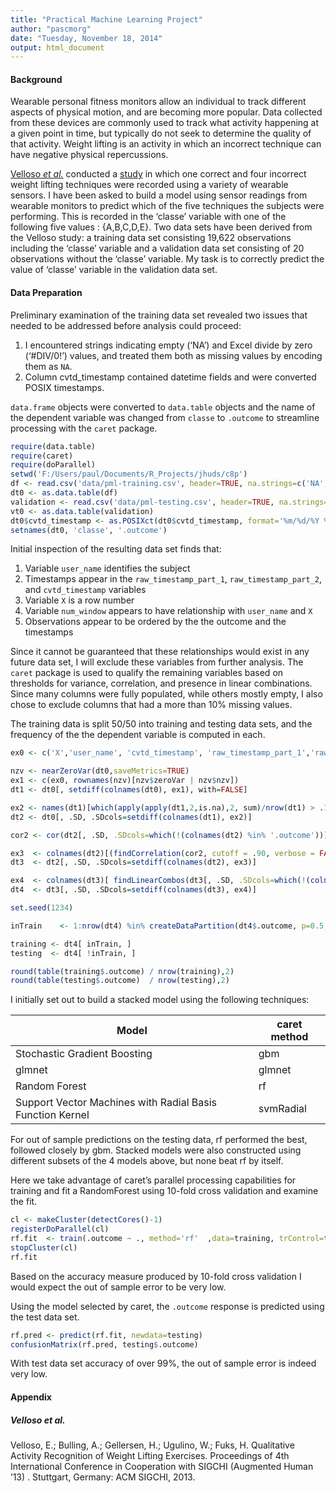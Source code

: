 ```yaml
---
title: "Practical Machine Learning Project"
author: "pascmorg"
date: "Tuesday, November 18, 2014"
output: html_document
---
```


#### Background

Wearable personal fitness monitors allow an individual to track different aspects of physical motion, and are becoming more popular.  Data collected from these devices are commonly used to track what activity happening at a given point in time, but typically do not seek to determine the quality of that activity.  Weight lifting is an activity in which an incorrect technique can have negative physical repercussions. 

[Velloso *et al.*][] conducted a [study](http://groupware.les.inf.puc-rio.br/har#weight_lifting_exercises#ixzz3JGuzH3B9) in which one correct and four incorrect weight lifting techniques were recorded using a variety of wearable sensors.  I have been asked to build a model using sensor readings from wearable monitors to predict which of the five techniques the subjects were performing.  This is recorded in the 'classe' variable with one of the following five values : {A,B,C,D,E}.  Two data sets have been derived from the Velloso study: a training data set consisting 19,622 observations including the 'classe' variable and a validation data set consisting of 20 observations without the 'classe' variable. My task is to correctly predict the value of 'classe' variable in the validation data set. 

#### Data Preparation

Preliminary examination of the training data set revealed two issues that needed to be addressed before analysis could proceed:

1. I encountered strings indicating empty ('NA') and Excel divide by zero ('#DIV/0!') values, and treated them both as missing values by encoding them as `NA`.
2. Column cvtd_timestamp contained datetime fields and were converted POSIX timestamps.

`data.frame` objects were converted to `data.table` objects and the name of the dependent variable was changed from `classe` to `.outcome` to streamline processing with the `caret` package.


``` r
require(data.table)
require(caret)
require(doParallel)
setwd('F:/Users/paul/Documents/R_Projects/jhuds/c8p')
df <- read.csv('data/pml-training.csv', header=TRUE, na.strings=c('NA','#DIV/0!'))
dt0 <- as.data.table(df)
validation <- read.csv('data/pml-testing.csv', header=TRUE, na.strings=c('NA','#DIV/0!'))
vt0 <- as.data.table(validation)
dt0$cvtd_timestamp <- as.POSIXct(dt0$cvtd_timestamp, format='%m/%d/%Y %H:%M')
setnames(dt0, 'classe', '.outcome')
```

Initial inspection of the resulting data set finds that:

1. Variable `user_name` identifies the subject
2. Timestamps appear in the `raw_timestamp_part_1`,  `raw_timestamp_part_2`, and `cvtd_timestamp` variables
3. Variable `X` is a row number
4. Variable `num_window` appears to have relationship with `user_name` and `X`
5. Observations appear to be ordered by the the outcome and the timestamps

Since it cannot be guaranteed that these relationships would exist in any future data set, I will exclude these variables from further analysis.  The `caret` package is used to qualify the remaining variables based on thresholds for variance, correlation, and presence in linear combinations.  Since many columns were fully populated, while others mostly empty, I also chose to exclude columns that had a more than 10% missing values.

The training data is split 50/50 into training and testing data sets, and the frequency of the the dependent variable is computed in each.  

 
``` r
ex0 <- c('X','user_name', 'cvtd_timestamp', 'raw_timestamp_part_1','raw_timestamp_part_2', 'num_window')

nzv <- nearZeroVar(dt0,saveMetrics=TRUE) 
ex1 <- c(ex0, rownames(nzv)[nzv$zeroVar | nzv$nzv])
dt1 <- dt0[, setdiff(colnames(dt0), ex1), with=FALSE]

ex2 <- names(dt1)[which(apply(apply(dt1,2,is.na),2, sum)/nrow(dt1) > .1)]
dt2 <- dt0[, .SD, .SDcols=setdiff(colnames(dt1), ex2)]

cor2 <- cor(dt2[, .SD, .SDcols=which(!(colnames(dt2) %in% '.outcome'))])

ex3  <- colnames(dt2)[(findCorrelation(cor2, cutoff = .90, verbose = FALSE))]
dt3  <- dt2[, .SD, .SDcols=setdiff(colnames(dt2), ex3)]

ex4  <- colnames(dt3)[ findLinearCombos(dt3[, .SD, .SDcols=which(!(colnames(dt3) %in% '.outcome'))])$remove]
dt4  <- dt3[, .SD, .SDcols=setdiff(colnames(dt3), ex4)]

set.seed(1234)

inTrain    <- 1:nrow(dt4) %in% createDataPartition(dt4$.outcome, p=0.5, list=FALSE)

training <- dt4[ inTrain, ]
testing  <- dt4[ !inTrain, ]

round(table(training$.outcome) / nrow(training),2)
round(table(testing$.outcome)  / nrow(testing),2)
```

I initially set out to build a stacked model using the following techniques: 

Model|caret method
-----|------------
Stochastic Gradient Boosting|gbm
glmnet|glmnet
Random Forest|rf
Support Vector Machines with Radial Basis Function Kernel|svmRadial

For out of sample predictions on the testing data, rf performed the best, followed closely by gbm.  Stacked models were also constructed using different subsets of the 4 models above, but none beat rf by itself.

Here we take advantage of caret's parallel processing capabilities for training and fit a RandomForest using 10-fold cross validation and examine the fit.

``` r
cl <- makeCluster(detectCores()-1)
registerDoParallel(cl)
rf.fit  <- train(.outcome ~ ., method='rf'  ,data=training, trControl=trainControl(method='cv', number=10))
stopCluster(cl)
rf.fit
```

Based on the accuracy measure produced by 10-fold cross validation I would expect the out of sample error to be very low.

Using the model selected by caret, the `.outcome` response is predicted using the test data set. 

``` r
rf.pred <- predict(rf.fit, newdata=testing)
confusionMatrix(rf.pred, testing$.outcome)
```

With test data set accuracy of over 99%, the out of sample error is indeed very low.  

#### Appendix

##### Velloso *et al.*
Velloso, E.; Bulling, A.; Gellersen, H.; Ugulino, W.; Fuks, H. Qualitative Activity Recognition of Weight Lifting Exercises. Proceedings of 4th International Conference in Cooperation with SIGCHI (Augmented Human '13) . Stuttgart, Germany: ACM SIGCHI, 2013.
